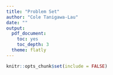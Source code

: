 ```yaml
---
title: "Problem Set"
author: "Cole Tanigawa-Lau"
date: ""
output:
  pdf_document:
    toc: yes
    toc_depth: 3
  theme: flatly
---
```


```r
knitr::opts_chunk$set(include = FALSE)
```



